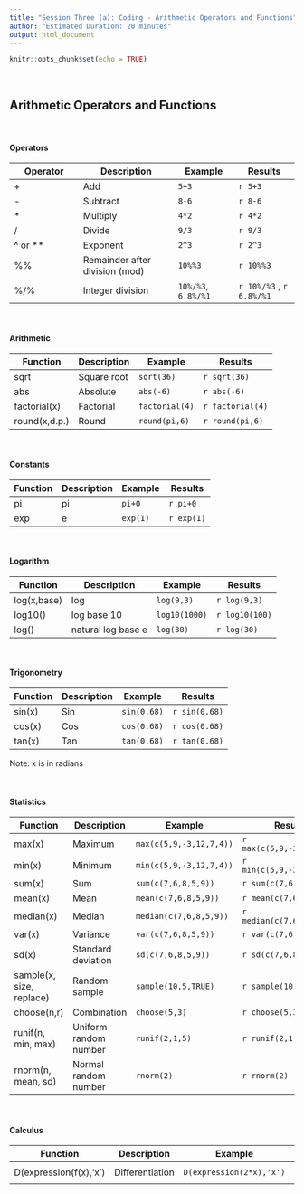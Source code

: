 ```yaml
---
title: "Session Three (a): Coding - Arithmetic Operators and Functions"
author: "Estimated Duration: 20 minutes"
output: html_document
---
```


```r
knitr::opts_chunk$set(echo = TRUE)
```
<br>

## Arithmetic Operators and Functions

<br>

#### Operators

Operator | Description | Example | Results
-------- | ----------- | ------- | -------
+        | Add         | `5+3`     | `r 5+3`
-        | Subtract    | `8-6`     | `r 8-6`
*        | Multiply    | `4*2`     | `r 4*2`
/        | Divide      | `9/3`     | `r 9/3`
^ or **  | Exponent    | `2^3`     | `r 2^3`
%%       | Remainder after division (mod) | `10%%3` | `r 10%%3`
%/%      | Integer division | `10%/%3`, `6.8%/%1` | `r 10%/%3` , `r 6.8%/%1`

<br>

#### Arithmetic

Function | Description | Example | Results
-------- | ----------- | ------- | -------
sqrt     | Square root | `sqrt(36)`| `r sqrt(36)`
abs      | Absolute    | `abs(-6)` | `r abs(-6)`
factorial(x) | Factorial | `factorial(4)` | `r factorial(4)`
round(x,d.p.)| Round     | `round(pi,6)`  | `r round(pi,6)`

<br>

#### Constants

Function | Description | Example | Results
-------- | ----------- | ------- | -------
pi       | pi          | `pi+0`  | `r pi+0`
exp      | e           | `exp(1)`| `r exp(1)`

<br>

#### Logarithm

Function | Description | Example | Results
-------- | ----------- | ------- | -------
log(x,base) | log      | `log(9,3)`| `r log(9,3)`
log10() | log base 10 | `log10(1000)` | `r log10(100)`
log()   |natural log base e | `log(30)` |`r log(30)`

<br>

#### Trigonometry

Function | Description | Example | Results
-------- | ----------- | ------- | -------
sin(x)   | Sin         | `sin(0.68)` | `r sin(0.68)`
cos(x)   | Cos         | `cos(0.68)` | `r cos(0.68)`
tan(x)   | Tan         | `tan(0.68)` | `r tan(0.68)`
Note: x is in radians  

<br>

#### Statistics

Function | Description | Example | Results
-------- | ----------- | ------- | -------
max(x)   | Maximum     | `max(c(5,9,-3,12,7,4))` | `r max(c(5,9,-3,12,7,4))`
min(x)   | Minimum     | `min(c(5,9,-3,12,7,4))` | `r min(c(5,9,-3,12,7,4))`
sum(x)   | Sum         | `sum(c(7,6,8,5,9))`     | `r sum(c(7,6,8,5,9))`
mean(x)  | Mean        | `mean(c(7,6,8,5,9))`    | `r mean(c(7,6,8,5,9))`
median(x)| Median      | `median(c(7,6,8,5,9))`  | `r median(c(7,6,8,5,9))`
var(x)   | Variance    | `var(c(7,6,8,5,9))`     | `r var(c(7,6,8,5,9))`
sd(x)    | Standard deviation | `sd(c(7,6,8,5,9))` | `r sd(c(7,6,8,5,9))`
sample(x, size, replace) | Random sample | `sample(10,5,TRUE)` | `r sample(10,5,TRUE)` 
choose(n,r) | Combination| `choose(5,3)`   | `r choose(5,3)`
runif(n, min, max)       | Uniform random number | `runif(2,1,5)` | `r runif(2,1,5)`
rnorm(n, mean, sd)       | Normal random number  | `rnorm(2)`     | `r rnorm(2)`

<br>

#### Calculus

Function | Description | Example | Results
-------- | ----------- | ------- | -------
D(expression(f(x),'x') | Differentiation | `D(expression(2*x),'x')` | `r D(expression(2*x),'x')`
